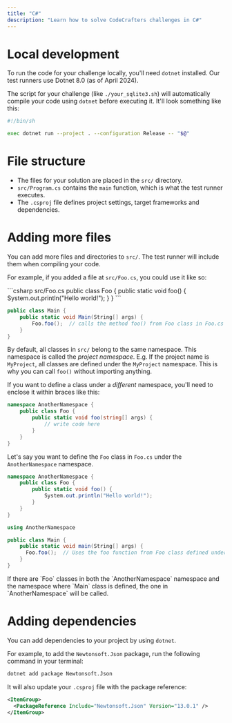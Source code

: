```yaml
---
title: "C#"
description: "Learn how to solve CodeCrafters challenges in C#"
---
```


# Local development

To run the code for your challenge locally, you'll need `dotnet` installed. Our test runners use Dotnet 8.0 (as of April 2024).

The script for your challenge (like `./your_sqlite3.sh`) will automatically compile your code using `dotnet` before executing it. It'll
look something like this:

```sh
#!/bin/sh

exec dotnet run --project . --configuration Release -- "$@"
```

# File structure

- The files for your solution are placed in the `src/` directory.
- `src/Program.cs` contains the `main` function, which is what the test runner executes.
- The `.csproj` file defines project settings, target frameworks and dependencies.

# Adding more files

You can add more files and directories to `src/`. The test runner will include them when compiling your code.

For example, if you added a file at `src/Foo.cs`, you could use it like so:

<CodeGroup>
```csharp src/Foo.cs
public class Foo {
    public static void foo() {
        System.out.println("Hello world!");
    }
}
```

```csharp src/Program.cs
public class Main {
    public static void Main(String[] args) {
        Foo.foo();  // calls the method foo() from Foo class in Foo.cs
    }
}
```

</CodeGroup>

By default, all classes in `src/` belong to the same namespace. This namespace is called the _project namespace_. E.g. If the project name is `MyProject`, all classes are defined under the `MyProject` namespace. This is why you can call `foo()` without importing anything.

If you want to define a class under a _different_ namespace, you'll need to enclose it within braces like this:

```csharp
namespace AnotherNamespace {
    public class Foo {
        public static void foo(string[] args) {
            // write code here
        }
    }
}
```

Let's say you want to define the `Foo` class in `Foo.cs` under the `AnotherNamespace` namespace.

<CodeGroup>

```csharp src/Foo.cs
namespace AnotherNamespace {
    public class Foo {
        public static void foo() {
            System.out.println("Hello world!");
        }
    }
}
```

```csharp src/Program.cs
using AnotherNamespace

public class Main {
    public static void main(String[] args) {
      Foo.foo();  // Uses the foo function from Foo class defined under AnotherNamespace
    }
}
```

</CodeGroup>

<Note>
  If there are `Foo` classes in both the `AnotherNamespace` namespace and the
  namespace where `Main` class is defined, the one in `AnotherNamespace` will be
  called.
</Note>

# Adding dependencies

You can add dependencies to your project by using `dotnet`.

For example, to add the `Newtonsoft.Json` package, run the following command in your terminal:

```bash
dotnet add package Newtonsoft.Json
```

It will also update your `.csproj` file with the package reference:

```xml
<ItemGroup>
  <PackageReference Include="Newtonsoft.Json" Version="13.0.1" />
</ItemGroup>
```
